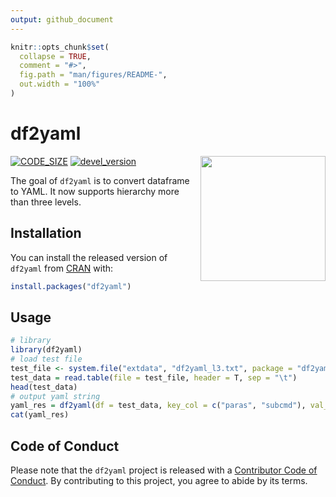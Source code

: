 ```yaml
---
output: github_document
---
```


<!-- README.md is generated from README.Rmd. Please edit that file -->

```r
knitr::opts_chunk$set(
  collapse = TRUE,
  comment = "#>",
  fig.path = "man/figures/README-",
  out.width = "100%"
)
```

# df2yaml

<img src = "man/figures/df2yaml.png" align = "right" width = "200"/>

[![CODE_SIZE](https://img.shields.io/github/languages/code-size/showteeth/df2yaml.svg)](https://github.com/showteeth/df2yaml)
[![devel_version](https://img.shields.io/badge/devel%20version-0.2.0-blue.svg)](https://github.com/showteeth/df2yaml)

The goal of `df2yaml` is to convert dataframe to YAML. It now supports hierarchy more than three levels.

## Installation

You can install the released version of `df2yaml` from [CRAN](https://CRAN.R-project.org) with:

``` r
install.packages("df2yaml")
```

## Usage
```r
# library
library(df2yaml)
# load test file
test_file <- system.file("extdata", "df2yaml_l3.txt", package = "df2yaml")
test_data = read.table(file = test_file, header = T, sep = "\t")
head(test_data)
# output yaml string
yaml_res = df2yaml(df = test_data, key_col = c("paras", "subcmd"), val_col = "values")
cat(yaml_res)
```

## Code of Conduct
  
  Please note that the `df2yaml` project is released with a [Contributor Code of Conduct](https://contributor-covenant.org/version/2/0/CODE_OF_CONDUCT.html). By contributing to this project, you agree to abide by its terms.

